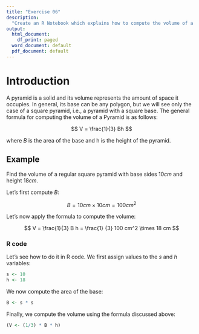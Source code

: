 ```yaml
---
title: "Exercise 06"
description: 
  "Create an R Notebook which explains how to compute the volume of a        pyramid (you can use the web to get help!). Use headers to define         sections and subsections and R cells to input code and show the results    of the computations. Try to break the computations into different parts    (avoid a single long R cell) to guide the reader. This is how you will    learn to present R data analyses."
output:
  html_document:
    df_print: paged
  word_document: default
  pdf_document: default
---
```


# Introduction
A pyramid is a solid and its volume represents the amount of space it occupies. In general, its base can be any polygon, but we will see only the case of a square pyramid, i.e., a pyramid with a square base. The general formula for computing the volume of a Pyramid is as follows:

$$ V = \frac{1}{3} Bh $$

where $B$ is the area of the base and h is the height of the pyramid.

## Example
Find the volume of a regular square pyramid with base sides $10cm$ and height $18cm$.

Let's first compute $B$:

$$ B = 10 cm \times 10 cm = 100 cm^2 $$

Let's now apply the formula to compute the volume:


$$ V = \frac{1}{3} B h = \frac{1} {3} 100 cm^2 \times 18 cm $$

### R code
Let's see how to do it in R code. We first assign values to the *s* and *h* variables:

```r
s <- 10
h <- 18
```

We now compute the area of the base:

```r
B <- s * s
```

Finally, we compute the volume using the formula discussed above:

```r
(V <- (1/3) * B * h)
```

